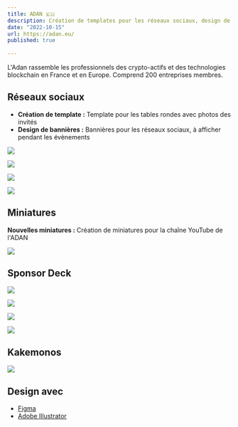 ```yaml
---
title: ADAN 🇪🇺
description: Création de templates pour les réseaux sociaux, design de miniatures pour youtube, design de NFT, création de Kakemonos et Sponsor Deck.
date: "2022-10-15"
url: https://adan.eu/
published: true
  
---
```


L'Adan rassemble les professionnels des crypto-actifs et des technologies blockchain en France et en Europe. Comprend 200 entreprises membres.

## Réseaux sociaux

- **Création de template :** Template pour les tables rondes avec photos des invités
- **Design de bannières :** Bannières pour les réseaux sociaux, à afficher pendant les évènements



![](/adan-twitter.png)

![](/adan-cff.png)

![](/cff-cool-1.webp)

![](/cff-cool-1.webp)

## Miniatures

**Nouvelles miniatures :** Création de miniatures pour la chaîne YouTube de l'ADAN



![](/adan-youtube.png)

## Sponsor Deck



![](/sponso-1.png)

![](/sponso-2.png)

![](/sponso-3.png)

![](/sponso-4.png)


## Kakemonos



![](/kakemono-nft.png)

## Design avec

- [Figma](https://www.figma.com/)
- [Adobe Illustrator](https://www.adobe.com/fr/products/illustrator.html)